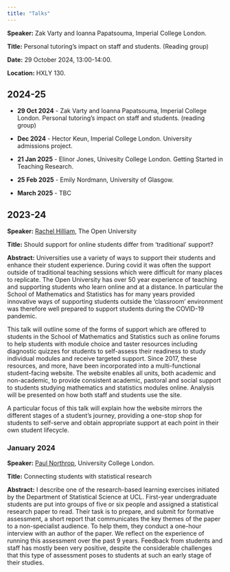 ```yaml
---
title: "Talks"
---
```


:::{.callout-note title="Upcoming Talk"}
**Speaker:** Zak Varty and Ioanna Papatsouma, Imperial College London.

**Title:** Personal tutoring's impact on staff and students. (Reading group)

**Date:** 29 October 2024, 13:00-14:00. 

**Location:** HXLY 130.
:::

## 2024-25 

- **29 Oct 2024** - Zak Varty and Ioanna Papatsouma, Imperial College London. Personal tutoring's impact on staff and students. (reading group)
- **Dec 2024** - Hector Keun, Imperial College London. University admissions project.

- **21 Jan 2025** - Elinor Jones, Univesity College London. Getting Started in Teaching Research.
- **25 Feb 2025** - Emily Nordmann, University of Glasgow.
- **March 2025** - TBC 



## 2023-24

**Speaker:** [Rachel Hilliam](https://www.open.ac.uk/people/rmh285), The Open University

**Title:** Should support for online students differ from ‘traditional’ support?

**Abstract:** Universities use a variety of ways to support their students and enhance their student experience. During covid it was often the support outside of traditional teaching sessions which were difficult for many places to replicate. The Open University has over 50 year experience of teaching and supporting students who learn online and at a distance. In particular the School of Mathematics and Statistics has for many years provided innovative ways of supporting students outside the ‘classroom’ environment was therefore well prepared to support students during the COVID-19 pandemic.

This talk will outline some of the forms of support which are offered to students in the School of Mathematics and Statistics  such as online forums to help students with module choice and taster resources including diagnostic quizzes for students to self-assess their readiness to study individual modules and receive targeted support. Since 2017, these resources, and more, have been incorporated into a multi-functional student-facing website. The website enables all units, both academic and non-academic, to provide consistent academic, pastoral and social support to students studying mathematics and statistics modules online. Analysis will be presented on how both staff and students use the site. 

A particular focus of this talk will explain how the website mirrors the different stages of a student’s journey, providing a one-stop shop for students to self-serve and obtain appropriate support at each point in their own student lifecycle.


### January 2024

**Speaker:** [Paul Northrop](https://www.ucl.ac.uk/statistics/people/paulnorthrop), University College London. 

**Title:** Connecting students with statistical research 

**Abstract:** I describe one of the research-based learning exercises initiated by the Department of Statistical Science at UCL. First-year undergraduate students are put into groups of five or six people and assigned a statistical research paper to read. Their task is to prepare, and submit for formative assessment, a short report that communicates the key themes of the paper to a non-specialist audience. To help them, they conduct a one-hour interview with an author of the paper. We reflect on the experience of running this assessment over the past 9 years. Feedback from students and staff has mostly been very positive, despite the considerable challenges that this type of assessment poses to students at such an early stage of their studies. 
